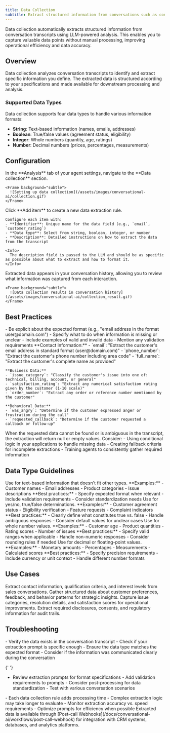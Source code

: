 ```yaml
---
title: Data Collection
subtitle: Extract structured information from conversations such as contact details and business data.
---
```


Data collection automatically extracts structured information from conversation transcripts using LLM-powered analysis. This enables you to capture valuable data points without manual processing, improving operational efficiency and data accuracy.

## Overview

Data collection analyzes conversation transcripts to identify and extract specific information you define. The extracted data is structured according to your specifications and made available for downstream processing and analysis.

### Supported Data Types

Data collection supports four data types to handle various information formats:

- **String**: Text-based information (names, emails, addresses)
- **Boolean**: True/false values (agreement status, eligibility)
- **Integer**: Whole numbers (quantity, age, ratings)
- **Number**: Decimal numbers (prices, percentages, measurements)

## Configuration

<Steps>
  <Step title="Access data collection settings">
    In the **Analysis** tab of your agent settings, navigate to the **Data collection** section.

    <Frame background="subtle">
      ![Setting up data collection](/assets/images/conversational-ai/collection.gif)
    </Frame>

  </Step>

  <Step title="Add data collection items">
    Click **Add item** to create a new data extraction rule.

    Configure each item with:
    - **Identifier**: Unique name for the data field (e.g., `email`, `customer_rating`)
    - **Data type**: Select from string, boolean, integer, or number
    - **Description**: Detailed instructions on how to extract the data from the transcript

    <Info>
      The description field is passed to the LLM and should be as specific as possible about what to extract and how to format it.
    </Info>

  </Step>

  <Step title="Review extracted data">
    Extracted data appears in your conversation history, allowing you to review what information was captured from each interaction.

    <Frame background="subtle">
      ![Data collection results in conversation history](/assets/images/conversational-ai/collection_result.gif)
    </Frame>

  </Step>
</Steps>

## Best Practices

<AccordionGroup>
  <Accordion title="Writing effective extraction prompts">
    - Be explicit about the expected format (e.g., "email address in the format user@domain.com")
    - Specify what to do when information is missing or unclear
    - Include examples of valid and invalid data
    - Mention any validation requirements
  </Accordion>

  <Accordion title="Common data collection examples">
    **Contact Information:**
    - `email`: "Extract the customer's email address in standard format (user@domain.com)"
    - `phone_number`: "Extract the customer's phone number including area code"
    - `full_name`: "Extract the customer's complete name as provided"

    **Business Data:**
    - `issue_category`: "Classify the customer's issue into one of: technical, billing, account, or general"
    - `satisfaction_rating`: "Extract any numerical satisfaction rating given by the customer (1-10 scale)"
    - `order_number`: "Extract any order or reference number mentioned by the customer"

    **Behavioral Data:**
    - `was_angry`: "Determine if the customer expressed anger or frustration during the call"
    - `requested_callback`: "Determine if the customer requested a callback or follow-up"

  </Accordion>

  <Accordion title="Handling missing or unclear data">
    When the requested data cannot be found or is ambiguous in the transcript, the extraction will return null or empty values. Consider:
    - Using conditional logic in your applications to handle missing data
    - Creating fallback criteria for incomplete extractions
    - Training agents to consistently gather required information
  </Accordion>
</AccordionGroup>

## Data Type Guidelines

<Tabs>
  <Tab title="String">
    Use for text-based information that doesn't fit other types. **Examples:** - Customer names -
    Email addresses - Product categories - Issue descriptions **Best practices:** - Specify expected
    format when relevant - Include validation requirements - Consider standardization needs
  </Tab>

  <Tab title="Boolean">
    Use for yes/no, true/false determinations. **Examples:** - Customer agreement status -
    Eligibility verification - Feature requests - Complaint indicators **Best practices:** - Clearly
    define what constitutes true vs. false - Handle ambiguous responses - Consider default values
    for unclear cases
  </Tab>

  <Tab title="Integer">
    Use for whole number values. **Examples:** - Customer age - Product quantities - Rating scores -
    Number of issues **Best practices:** - Specify valid ranges when applicable - Handle non-numeric
    responses - Consider rounding rules if needed
  </Tab>

  <Tab title="Number">
    Use for decimal or floating-point values. **Examples:** - Monetary amounts - Percentages -
    Measurements - Calculated scores **Best practices:** - Specify precision requirements - Include
    currency or unit context - Handle different number formats
  </Tab>
</Tabs>

## Use Cases

<CardGroup cols={2}>
  <Card title="Lead Qualification" icon="user-check">
    Extract contact information, qualification criteria, and interest levels from sales
    conversations.
  </Card>

  <Card title="Customer Intelligence" icon="brain">
    Gather structured data about customer preferences, feedback, and behavior patterns for strategic
    insights.
  </Card>

  <Card title="Support Analytics" icon="chart-line">
    Capture issue categories, resolution details, and satisfaction scores for operational
    improvements.
  </Card>

  <Card title="Compliance Documentation" icon="clipboard-check">
    Extract required disclosures, consents, and regulatory information for audit trails.
  </Card>
</CardGroup>

## Troubleshooting

<AccordionGroup>
  <Accordion title="Data extraction returning empty values">
    - Verify the data exists in the conversation transcript
    - Check if your extraction prompt is specific enough
    - Ensure the data type matches the expected format
    - Consider if the information was communicated clearly during the conversation
  </Accordion>

{' '}
<Accordion title="Inconsistent data formats">
  - Review extraction prompts for format specifications - Add validation requirements to prompts -
  Consider post-processing for data standardization - Test with various conversation scenarios
</Accordion>

  <Accordion title="Performance considerations">
    - Each data collection rule adds processing time
    - Complex extraction logic may take longer to evaluate
    - Monitor extraction accuracy vs. speed requirements
    - Optimize prompts for efficiency when possible
  </Accordion>
</AccordionGroup>

<Info>
  Extracted data is available through [Post-call
  Webhooks](/docs/conversational-ai/workflows/post-call-webhook) for integration with CRM systems,
  databases, and analytics platforms.
</Info>
